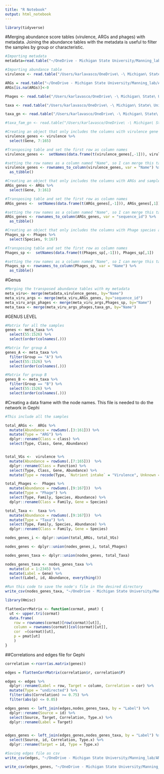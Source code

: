 ```yaml
---
title: "R Notebook"
output: html_notebook
---
```


```r
library(tidyverse)
```



#Merging abundance score tables (virulence, ARGs and phages) with metadata. Joining the abundance tables with the metadata is useful to filter the samples by group or characteristic.
```r
#Importing metadata
metadata=read.table("~/OneDrive - Michigan State University/Manning_lab/AMR/data/hmdarg/2021-04-14_metadata.csv", sep = ",", header = TRUE, na.strings = "") 

#Importing abundance table
virulence <- read.table("/Users/karlavasco/OneDrive\ -\ Michigan\ State\ University/Manning_lab/Mastitis_project/data/COSMOS_ID/Virulence_relative_abundance/ca-virulence-factors-abs-cohorts_no_ARGs.tsv", sep = "\t", header = TRUE,  na.strings = "", check.names = F) 

ARGs = read.table("~/OneDrive - Michigan State University/Manning_lab/AMR/results/hmd-arg/gene_average_table.csv",sep = ",", header = TRUE, na.strings = "",check.names = F,quote = "\"")
ARGs[is.na(ARGs)]<-0

Phages <- read.table("/Users/karlavasco/OneDrive\ -\ Michigan\ State\ University/Manning_lab/Mastitis_project/data/COSMOS_ID/Phages_abundance_score/ca-phages-abs-cohorts_2020_10_18_02_27.tsv", sep = "\t", header = TRUE,  na.strings = "", check.names = F) 

taxa <- read.table("/Users/karlavasco/OneDrive\ -\ Michigan\ State\ University/Manning_lab/Mastitis_project/data/COSMOS_ID/dark_matter_bacteria.tsv", sep = "\t", header = TRUE,  na.strings = "", check.names = F) 

taxa_gn <- read.table("/Users/karlavasco/OneDrive\ -\ Michigan\ State\ University/Manning_lab/Mastitis_project/data/Networks/networks_genes_taxa/taxa_genus_level.csv", sep = ",", header = TRUE,  na.strings = "", check.names = F) 

#taxa_fam_gn <- read.table("/Users/karlavasco/OneDrive\ -\ Michigan\ State\ University/Manning_lab/Mastitis_project/data/Networks/networks_genes_taxa/taxa_fam_genus_level.csv", sep = ",", header = TRUE,  na.strings = "", check.names = F)
```

```r
#Creating an object that only includes the columns with virulence gene names and sample abundances
virulence_genes <- virulence %>% 
  select(Gene, 7:165) 

#Transposing table and set the first row as column names
virulence_genes <-  setNames(data.frame(t(virulence_genes[,-1])), virulence_genes[,1]) 

#setting the row names as a column named "Name", so I can merge this table with the metadata by that variable 
virulence_genes <- rownames_to_column(virulence_genes, var = "Name") %>%
  as_tibble() 

#Creating an object that only includes the columns with ARGs and sample abundances
ARGs_genes <- ARGs %>%
  select(Gene, 3:161)

#Transposing table and set the first row as column names
ARGs_genes <-  setNames(data.frame(t(ARGs_genes[,-1])), ARGs_genes[,1]) 

#setting the row names as a column named "Name", so I can merge this table with the metadata by that variable 
ARGs_genes <- rownames_to_column(ARGs_genes, var = "sequence_id") %>%
  as_tibble() 

#Creating an object that only includes the columns with Phage species and sample abundances
Phages_sp <- Phages %>% 
  select(Species, 9:167) 

#Transposing table and set the first row as column names
Phages_sp <-  setNames(data.frame(t(Phages_sp[,-1])), Phages_sp[,1]) 

#setting the row names as a column named "Name", so I can merge this table with the metadata by that variable 
Phages_sp <- rownames_to_column(Phages_sp, var = "Name") %>%
  as_tibble() 
```


#Genus
```r
#Merging the transposed abundance tables with my metadata
meta_viru<- merge(metadata,virulence_genes, by="Name")
meta_viru_args <- merge(meta_viru,ARGs_genes, by="sequence_id")
meta_viru_args_phages <- merge(meta_viru_args,Phages_sp, by="Name")
meta_taxa <- merge(meta_viru_args_phages,taxa_gn, by="Name")
```

#GENUS LEVEL
```r
#Matrix for all the samples
genes <- meta_taxa %>% 
  select(55:1526) %>%  
  select(order(colnames(.)))

#Matrix for group A
genes_A <- meta_taxa %>% 
  filter(Group == "A") %>% 
  select(55:1526) %>% 
  select(order(colnames(.)))

#Matrix for group B
genes_B <- meta_taxa %>% 
  filter(Group == "B") %>% 
  select(55:1526) %>% 
  select(order(colnames(.)))
```

#Creating a data frame with the node names. This file is needed to do the network in Gephi
```r
#This include all the samples

total_ARGs <-  ARGs %>%
  mutate(Abundance = rowSums(.[3:161])) %>% 
  mutate(Type = "ARG") %>% 
  dplyr::rename(Class = class) %>% 
  select(Type, Class, Gene, Abundance)


total_VGs <-  virulence %>% 
  mutate(Abundance = rowSums(.[7:165]))  %>% 
  dplyr::rename(Class = Function) %>% 
  select(Type, Class, Gene, Abundance) %>% 
  mutate(Type = recode(Type, `Nutrient intake` = "Virulence", Unknown = "Virulence",`Environmental stress protection` = "Virulence", Invasion = "Virulence"))

total_Phages <-  Phages %>% 
  mutate(Abundance = rowSums(.[9:167]))  %>% 
  mutate(Type = "Phage") %>% 
  select(Type, Family, Species, Abundance) %>% 
  dplyr::rename(Class = Family, Gene = Species)

total_Taxa <-  taxa %>% 
  mutate(Abundance = rowSums(.[9:167]))  %>% 
  mutate(Type = "Taxa") %>% 
  select(Type, Family, Species, Abundance) %>% 
  dplyr::rename(Class = Family, Gene = Species)

nodes_genes_i <- dplyr::union(total_ARGs, total_VGs)

nodes_genes <- dplyr::union(nodes_genes_i, total_Phages)

nodes_genes_taxa <- dplyr::union(nodes_genes, total_Taxa)

nodes_genes_taxa <- nodes_genes_taxa %>% 
  mutate(id = 1:2345) %>% 
  mutate(Label = Gene) %>% 
  select(Label, id, Abundance, everything())

#Run this code to save the node's file in the desired directory
write_csv(nodes_genes_taxa, "~/OneDrive - Michigan State University/Manning_lab/AMR/results/hmd-arg/nodes_hmdarg_taxa.csv")
```

```r
library(Hmisc)

flattenCorrMatrix <- function(cormat, pmat) {
  ut <- upper.tri(cormat)
  data.frame(
    row = rownames(cormat)[row(cormat)[ut]],
    column = rownames(cormat)[col(cormat)[ut]],
    cor  =(cormat)[ut],
    p = pmat[ut]
    )
}
```

##Correlations and edges file for Gephi
```r

correlation <-rcorr(as.matrix(genes))

edges = flattenCorrMatrix(correlation$r, correlation$P)

edges <- edges %>% 
  dplyr::rename(Label = row, Target = column, Correlation = cor) %>% 
  mutate(Type = "undirected") %>% 
  filter(abs(Correlation) >= 0.75) %>% 
  filter(abs(p) <= 0.05)

edges_genes <- left_join(edges,nodes_genes_taxa, by = "Label") %>% 
  dplyr::rename(Source = id) %>% 
  select(Source, Target, Correlation, Type.x) %>% 
  dplyr::rename(Label = Target)
  

edges_genes <- left_join(edges_genes,nodes_genes_taxa, by = "Label") %>% 
  select(Source, id, Correlation, Type.x) %>% 
  dplyr::rename(Target = id, Type = Type.x)

#Saving edges file as csv
write_csv(edges, "~/OneDrive - Michigan State University/Manning_lab/AMR/results/hmd-arg/edges_labels.csv")

write_csv(edges_genes, "~/OneDrive - Michigan State University/Manning_lab/AMR/results/hmd-arg/edges_gephi.csv")
```

